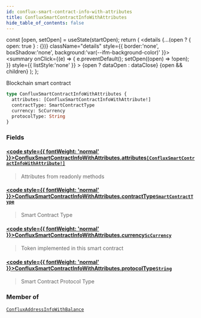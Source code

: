 ```yaml
---
id: conflux-smart-contract-info-with-attributes
title: ConfluxSmartContractInfoWithAttributes
hide_table_of_contents: false
---
```







  const [open, setOpen] = useState(startOpen);
  return (
    <details {...(open ? { open: true } : {})} className="details" style={{ border:'none', boxShadow:'none', background:'var(--ifm-background-color)' }}>
      <summary
        onClick={(e) => {
          e.preventDefault();
          setOpen((open) => !open);
        }}
        style={{ listStyle:'none' }}
      >
      {open ? dataOpen : dataClose}
      </summary>
      {open && children}
    </details>
  );
};








Blockchain smart contract


```graphql
type ConfluxSmartContractInfoWithAttributes {
  attributes: [ConfluxSmartContractInfoWithAttribute!]
  contractType: SmartContractType
  currency: ScCurrency
  protocolType: String
}
```




### Fields

#### [<code style={{ fontWeight: 'normal' }}>ConfluxSmartContractInfoWithAttributes.<b>attributes</b></code>](#)<Bullet />[`[ConfluxSmartContractInfoWithAttribute!]`](/docs/graphql-reference/objects/conflux-smart-contract-info-with-attribute) <Badge class="badge badge--secondary" text="list"/> <Badge class="badge badge--secondary" text="object"/> 
> 
> 
> Attributes from readonly methods
> 

#### [<code style={{ fontWeight: 'normal' }}>ConfluxSmartContractInfoWithAttributes.<b>contractType</b></code>](#)<Bullet />[`SmartContractType`](/docs/graphql-reference/enums/smart-contract-type) <Badge class="badge badge--secondary" text="enum"/> 
> 
> 
> Smart Contract Type
> 

#### [<code style={{ fontWeight: 'normal' }}>ConfluxSmartContractInfoWithAttributes.<b>currency</b></code>](#)<Bullet />[`ScCurrency`](/docs/graphql-reference/objects/sc-currency) <Badge class="badge badge--secondary" text="object"/> 
> 
> 
> Token implemented in this smart contract
> 

#### [<code style={{ fontWeight: 'normal' }}>ConfluxSmartContractInfoWithAttributes.<b>protocolType</b></code>](#)<Bullet />[`String`](/docs/graphql-reference/scalars/string) <Badge class="badge badge--secondary" text="scalar"/> 
> 
> 
> Smart Contract Protocol Type
> 



### Member of

[`ConfluxAddressInfoWithBalance`](/docs/graphql-reference/objects/conflux-address-info-with-balance)  <Badge class="secondary" text="object"/>

